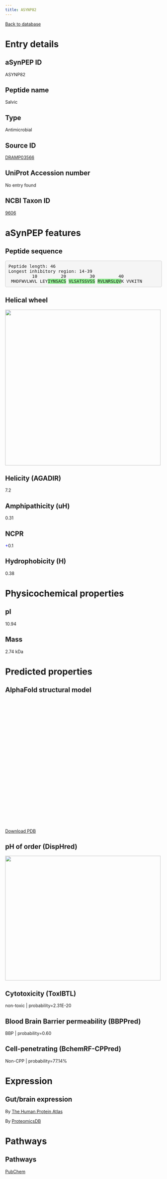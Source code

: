 ```yaml
---
title: ASYNP82
---
```


[Back to database](database.html)

# Entry details

## aSynPEP ID

ASYNP82

## Peptide name

Salvic

## Type

Antimicrobial

## Source ID

[DRAMP03566](http://dramp.cpu-bioinfor.org/browse/All_Information.php?id=DRAMP03566&dataset==)

## UniProt Accession number

No entry found

## NCBI Taxon ID

[9606](https://www.ncbi.nlm.nih.gov/Taxonomy/Browser/wwwtax.cgi?id=9606)

# aSynPEP features

## Peptide sequence

<pre style='border-radius:4px; background-color: #f5f5f5; border: 1px solid #ccc; padding: 9.5px';>Peptide length: 46
Longest inhibitory region: 14-39
         10         20         30         40
 MHDFWVLWVL LEY<span style='background-color:lightgreen';>I</span><span style='background-color:lightgreen';>Y</span><span style='background-color:lightgreen';>N</span><span style='background-color:lightgreen';>S</span><span style='background-color:lightgreen';>A</span><span style='background-color:lightgreen';>C</span><span style='background-color:lightgreen';>S</span> <span style='background-color:lightgreen';>V</span><span style='background-color:lightgreen';>L</span><span style='background-color:lightgreen';>S</span><span style='background-color:lightgreen';>A</span><span style='background-color:lightgreen';>T</span><span style='background-color:lightgreen';>S</span><span style='background-color:lightgreen';>S</span><span style='background-color:lightgreen';>V</span><span style='background-color:lightgreen';>S</span><span style='background-color:lightgreen';>S</span> <span style='background-color:lightgreen';>R</span><span style='background-color:lightgreen';>V</span><span style='background-color:lightgreen';>L</span><span style='background-color:lightgreen';>N</span><span style='background-color:lightgreen';>R</span><span style='background-color:lightgreen';>S</span><span style='background-color:lightgreen';>L</span><span style='background-color:lightgreen';>Q</span><span style='background-color:lightgreen';>V</span>K VVKITN</pre>

## Helical wheel

<img src='./helical_wheels/DRAMP03566.svg' width='500' height='500'>

## Helicity (AGADIR)

7.2

## Amphipathicity (uH)

0.31

## NCPR

<span style='color:blue; font-weigth:bold;'>+</span>0.1

## Hydrophobicity (H)

0.38

# Physicochemical properties

## pI

10.94

## Mass

2.74 kDa

# Predicted properties

## AlphaFold structural model

<script src='https://3Dmol.org/build/3Dmol-min.js'></script>
<script src='https://3Dmol.org/build/3Dmol.ui-min.js'></script>
 <div style='height: 400px; width: 400px; position: relative;' class='viewer_3Dmoljs' data-href='./alphafold/DRAMP03566.pdb' data-backgroundcolor='0xffffff' data-style='cartoon' data-ui='true'></div>

[Download PDB](./alphafold/DRAMP03566.pdb)

## pH of order (DispHred)

<img src='./disphred_plots/DRAMP03566.svg' width='500' height='400'>

## Cytotoxicity (ToxIBTL)

non-toxic | probability=2.31E-20

## Blood Brain Barrier permeability (BBPPred)

BBP | probability=0.60

## Cell-penetrating (BchemRF-CPPred)

Non-CPP | probability=77.14%

# Expression

## Gut/brain expression

By [The Human Protein Atlas](https://www.proteinatlas.org/search/No entry found)

By [ProteomicsDB](https://www.proteomicsdb.org/search?q=No entry found&type=Protein)

# Pathways

## Pathways

[PubChem](https://pubchem.ncbi.nlm.nih.gov/#query=No entry found&tab=pathway)

